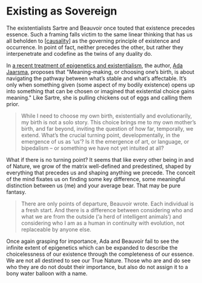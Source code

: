 # Existing as Sovereign

The existentialists Sartre and Beauvoir once touted that existence precedes essence. Such a framing falls victim to the same linear thinking that has us all beholden to [[causality]] as the governing principle of existence and occurrence. In point of fact, neither precedes the other, but rather they interpenetrate and codefine as the twins of any duality do.

In [a recent treatment of epigenetics and existentialism](https://aeon.co/essays/in-genetics-as-in-philosophy-existence-precedes-essence), the author, [Ada Jaarsma](https://aeon.co/users/ada-jaarsma), proposes that "Meaning-making, or choosing one’s birth, is about navigating the pathway between what’s stable and what’s affectable. It’s only when something given (some aspect of my bodily existence) opens up into something that can be chosen or imagined that existential choice gains meaning." Like Sartre, she is pulling chickens out of eggs and calling them prior.

> While I need to choose my own birth, existentially and evolutionarily, my birth is not a solo story. This choice brings me to my own mother’s birth, and far beyond, inviting the question of how far, temporally, we extend. What’s the crucial turning point, developmentally, in the emergence of us as ‘us’? Is it the emergence of art, or language, or bipedalism – or something we have not yet intuited at all?

What if there is no turning point? It seems that like every other being in and of Nature, we grow of the matrix well-defined and predestined, shaped by everything that precedes us and shaping anything we precede. The conceit of the mind fixates us on finding some key difference, some meaningful distinction between us (me) and your average bear. That may be pure fantasy.

> There are only points of departure, Beauvoir wrote. Each individual is a fresh start. And there is a difference between considering who and what we are from the outside (‘a herd of intelligent animals’) and considering who I am as a human in continuity with evolution, not replaceable by anyone else.

Once again grasping for importance, Ada and Beauvoir fail to see the infinite extent of epigenetics which can be expanded to describe the choicelessness of our existence through the completeness of our essence. We are not all destined to see our True Nature. Those who are and do see who they are do not doubt their importance, but also do not assign it to a bony water balloon with a name.

[//begin]: # 'Autogenerated link references for markdown compatibility'
[causality]: ../get-real/causality 'Causality'
[//end]: # 'Autogenerated link references'
